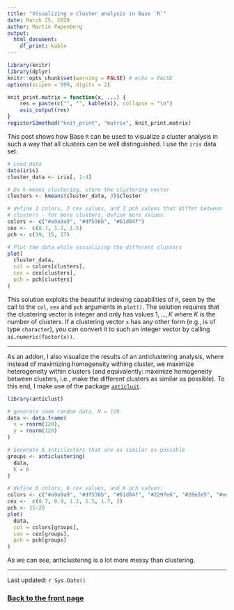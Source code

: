 ```yaml
---
title: "Visualizing a cluster analysis in Base `R`"
date: March 25, 2020
author: Martin Papenberg
output:
  html_document:
    df_print: kable
---
```


```r

library(knitr)
library(dplyr)
knitr::opts_chunk$set(warning = FALSE) # echo = FALSE
options(scipen = 999, digits = 2)

knit_print.matrix = function(x, ...) {
    res = paste(c("", "", kable(x)), collapse = "\n")
    asis_output(res)
}
registerS3method("knit_print", "matrix", knit_print.matrix)

```

This post shows how Base `R` can be used to visualize a cluster analysis 
in such a way that all clusters can be well distinguished. I use the 
`iris` data set.

```r

# Load data
data(iris)
cluster_data <- iris[, 1:4]

# Do k-means clustering, store the clustering vector
clusters <- kmeans(cluster_data, 3)$cluster

# define 3 colors, 3 cex values, and 3 pch values that differ between
# clusters - for more clusters, define more values.
colors <- c("#a9a9a9", "#df536b", "#61d04f")
cex <-  c(0.7, 1.2, 1.5)
pch <- c(19, 15, 17)

# Plot the data while visualizing the different clusters
plot(
  cluster_data,
  col = colors[clusters],
  cex = cex[clusters],
  pch = pch[clusters]
)


```

This solution exploits the beautiful indexing capabilities of `R`, 
seen by the call to the `col`, `cex` and `pch` arguments in `plot()`. 
The solution requires that the clustering vector is integer and only 
has values $1, ..., K$ where $K$ is the number of clusters. If a 
clustering vector `x` has any other form (e.g., is of type `character`), 
you can convert it to such an integer vector by calling 
`as.numeric(factor(x))`.

---

As an addon, I also visualize the results of an anticlustering analysis,
where instead of maximizing homogeneity withing cluster, we maximize 
heterogeneity within clusters (and equivalently: maximize homogeneity 
between clusters, i.e., make the different clusters as similar as 
possible). To this end, I make use of the package 
[`anticlust`](https://github.com/m-Py/anticlust).

```r

library(anticlust)

# generate some random data, N = 120
data <- data.frame(
  x = rnorm(120),
  y = rnorm(120)
)

# Generate 6 anticlusters that are as similar as possible
groups <- anticlustering(
  data, 
  K = 6
)

# define 6 colors, 6 cex values, and 6 pch values:
colors <- c("#a9a9a9", "#df536b", "#61d04f", "#2297e6", "#28e2e5", "#eec12f")
cex <-  c(0.7, 0.9, 1.2, 1.5, 1.7, 2)
pch <- 15:20
plot(
  data,
  col = colors[groups],
  cex = cex[groups],
  pch = pch[groups]
)

```

As we can see, anticlustering is a lot more messy than clustering. 

---

Last updated: `r Sys.Date()`

### <a href="index.html">Back to the front page</a>

&nbsp;
